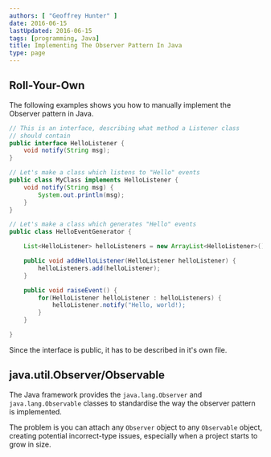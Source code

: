 ```yaml
---
authors: [ "Geoffrey Hunter" ]
date: 2016-06-15
lastUpdated: 2016-06-15
tags: [programming, Java]
title: Implementing The Observer Pattern In Java
type: page
---
```


## Roll-Your-Own

The following examples shows you how to manually implement the Observer pattern in Java.

```java
// This is an interface, describing what method a Listener class
// should contain
public interface HelloListener {
    void notify(String msg);
}

// Let's make a class which listens to "Hello" events
public class MyClass implements HelloListener {
    void notify(String msg) {
        System.out.println(msg);
    }
}

// Let's make a class which generates "Hello" events
public class HelloEventGenerator {

    List<HelloListener> helloListeners = new ArrayList<HelloListener>();

    public void addHelloListener(HelloListener helloListener) {
        helloListeners.add(helloListener);
    }

    public void raiseEvent() {
        for(HelloListener helloListener : helloListeners) {
            helloListener.notify("Hello, world!);
        }
    }

}
```

Since the interface is public, it has to be described in it's own file.

## java.util.Observer/Observable

The Java framework provides the `java.lang.Observer` and `java.lang.Observable` classes to standardise the way the observer pattern is implemented.

The problem is you can attach any `Observer` object to any `Observable` object, creating potential incorrect-type issues, especially when a project starts to grow in size.
